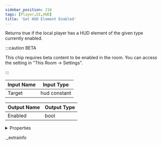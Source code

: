 ```yaml
---
sidebar_position: 216
tags: [Player,UI,HUD]
title: 'Get HUD Element Enabled'
---
```


Returns true if the local player has a HUD element of the given type currently enabled.

:::caution BETA

This chip requires beta content to be enabled in the room. You can access the setting in "This Room -> Settings".

:::

<IChip uuid="a970b2bd-0224-4b1e-9839-111315b28986" />

| Input Name | Input Type |
|-----------|-----------|
| Target | hud constant |

| Output Name | Output Type |
|-----------|-----------|
| Enabled | bool |


<details>
  <summary>Properties</summary>
  <div>
    <div>
    <table>
      <thead>
        <tr>
          <th>Room availability:</th>
          <th>Available everywhere</th>
        </tr>
        <tr>
          <th>Is beta required?</th>
          <th>Yes</th>
        </tr>
        <tr>
          <th>Is this chip a trolling risk?</th>
          <th>No</th>
        </tr>
        <tr>
          <th>Is this chip a role assignment risk?</th>
          <th>No</th>
        </tr>
        <tr>
          <th>Chip UUID</th>
          <th>a970b2bd-0224-4b1e-9839-111315b28986</th>
        </tr>
      </thead>
    </table>
    </div>
  </div>
</details>

._extrainfo